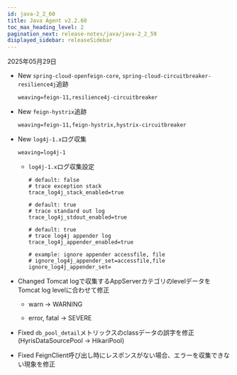 ```yaml
---
id: java-2_2_60
title: Java Agent v2.2.60
toc_max_heading_level: 2
pagination_next: release-notes/java/java-2_2_59
displayed_sidebar: releaseSidebar
---
```


2025年05月29日

- <Status priority='1'>New</Status> `spring-cloud-openfeign-core`, `spring-cloud-circuitbreaker-resilience4j`追跡

  ```String
  weaving=feign-11,resilience4j-circuitbreaker
  ```

- <Status priority='1'>New</Status> `feign-hystrix`追跡

  ```String
  weaving=feign-11,feign-hystrix,hystrix-circuitbreaker
  ```

- <Status priority='1'>New</Status> `log4j-1.x`ログ収集

  ```String
  weaving=log4j-1
  ```

  - `log4j-1.x`ログ収集設定

    ```String
    # default: false
    # trace exception stack
    trace_log4j_stack_enabled=true

    # default: true
    # trace standard out log
    trace_log4j_stdout_enabled=true

    # default: true
    # trace log4j appender log
    trace_log4j_appender_enabled=true

    # example: ignore appender accessfile, file
    # ignore_log4j_appender_set=accessfile,file
    ignore_log4j_appender_set=
    ```

- <Status priority='1'>Changed</Status> Tomcat logで収集するAppServerカテゴリのlevelデータをTomcat log levelに合わせて修正

  - warn → WARNING

  - error, fatal → SEVERE

- <Status priority='0'>Fixed</Status> `db_pool_detail`メトリックスのclassデータの誤字を修正(HyrisDataSourcePool → HikariPool)

- <Status priority='0'>Fixed</Status> FeignClient呼び出し時にレスポンスがない場合、エラーを収集できない現象を修正


<DownloadJava ver="2.2.60" />
